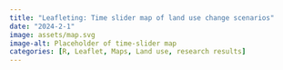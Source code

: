 ```yaml
---
title: "Leafleting: Time slider map of land use change scenarios"
date: "2024-2-1"
image: assets/map.svg
image-alt: Placeholder of time-slider map
categories: [R, Leaflet, Maps, Land use, research results]
---
```

